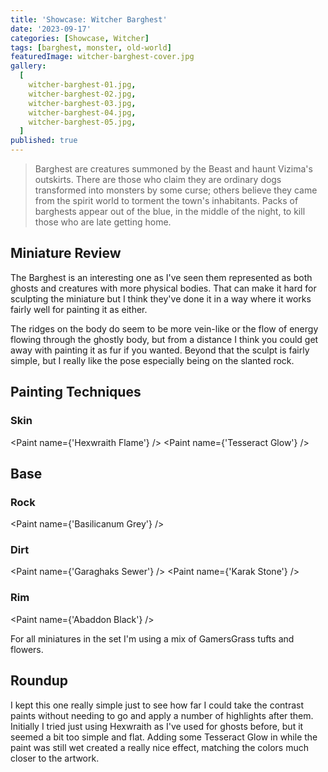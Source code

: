 ```yaml
---
title: 'Showcase: Witcher Barghest'
date: '2023-09-17'
categories: [Showcase, Witcher]
tags: [barghest, monster, old-world]
featuredImage: witcher-barghest-cover.jpg
gallery:
  [
    witcher-barghest-01.jpg,
    witcher-barghest-02.jpg,
    witcher-barghest-03.jpg,
    witcher-barghest-04.jpg,
    witcher-barghest-05.jpg,
  ]
published: true
---
```



> Barghest are creatures summoned by the Beast and haunt Vizima's outskirts. There are those who claim they are
> ordinary dogs transformed into monsters by some curse; others believe they came from the spirit world to torment the
> town's inhabitants. Packs of barghests appear out of the blue, in the middle of the night, to kill those who are
> late getting home.

## Miniature Review

The Barghest is an interesting one as I've seen them represented as both ghosts and creatures with more physical bodies.
That can make it hard for sculpting the miniature but I think they've done it in a way where it works fairly well for
painting it as either.

The ridges on the body do seem to be more vein-like or the flow of energy flowing through the ghostly body, but from a
distance I think you could get away with painting it as fur if you wanted. Beyond that the sculpt is fairly simple, but
I really like the pose especially being on the slanted rock.

## Painting Techniques

### Skin

<Paint name={'Hexwraith Flame'} />
<Paint name={'Tesseract Glow'} />

## Base

### Rock

<Paint name={'Basilicanum Grey'} />

### Dirt

<Paint name={'Garaghaks Sewer'} />
<Paint name={'Karak Stone'} />

### Rim

<Paint name={'Abaddon Black'} />

For all miniatures in the set I'm using a mix of GamersGrass tufts and flowers.

## Roundup

I kept this one really simple just to see how far I could take the contrast paints without needing to go and apply a
number of highlights after them. Initially I tried just using Hexwraith as I've used for ghosts before, but it seemed
a bit too simple and flat. Adding some Tesseract Glow in while the paint was still wet created a really nice effect,
matching the colors much closer to the artwork.

